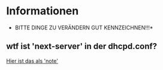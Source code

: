 = Informationen =

*BITTE DINGE ZU VERÄNDERN GUT KENNZEICHNEN!!!*

== wtf ist 'next-server' in der dhcpd.conf? ==
[[http://wiki.r1soft.com/display/CDP3/Configuring+DHCP+Server+on+Linux+%28ISC+DHCPD%29|Hier ist das als 'note']]


